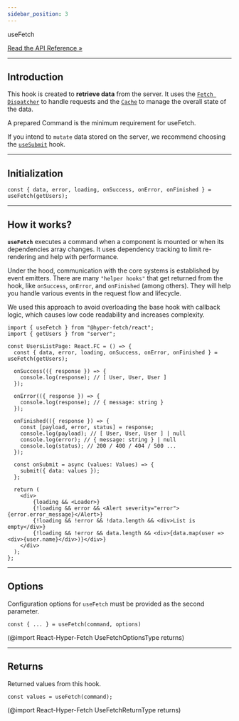 ```yaml
---
sidebar_position: 3
---
```


<div class="api-link">
  <div class="api-link-title">useFetch</div>
  <div class="api-link-sub-title">

[Read the API Reference »](/api/React-Hyper-Fetch/Hook/useFetch.md)

  </div>
</div>

---

## Introduction

This hook is created to **retrieve data** from the server. It uses the
[`Fetch Dispatcher`](/documentation/02-Core/Dispatcher.mdx) to handle requests and the
[`Cache`](/documentation/02-Core/Cache.mdx) to manage the overall state of the data.

A prepared Command is the minimum requirement for useFetch.

If you intend to `mutate` data stored on the server, we recommend choosing the
[`useSubmit`](/documentation/04-React/useSubmit.mdx) hook.

---

## Initialization

```tsx
const { data, error, loading, onSuccess, onError, onFinished } = useFetch(getUsers);
```

---

## How it works?

**`useFetch`** executes a command when a component is mounted or when its dependencies array changes. It uses dependency
tracking to limit re-rendering and help with performance.

Under the hood, communication with the core systems is established by event emitters. There are many `"helper hooks"`
that get returned from the hook, like `onSuccess`, `onError`, and `onFinished` (among others). They will help you handle
various events in the request flow and lifecycle.

We used this approach to avoid overloading the base hook with callback logic, which causes low code readability and
increases complexity.

```tsx
import { useFetch } from "@hyper-fetch/react";
import { getUsers } from "server";

const UsersListPage: React.FC = () => {
  const { data, error, loading, onSuccess, onError, onFinished } = useFetch(getUsers);

  onSuccess(({ response }) => {
    console.log(response); // [ User, User, User ]
  });

  onError(({ response }) => {
    console.log(response); // { message: string }
  });

  onFinished(({ response }) => {
    const [payload, error, status] = response;
    console.log(payload); // [ User, User, User ] | null
    console.log(error); // { message: string } | null
    console.log(status); // 200 / 400 / 404 / 500 ...
  });

  const onSubmit = async (values: Values) => {
    submit({ data: values });
  };

  return (
    <div>
        {loading && <Loader>}
        {!loading && error && <Alert severity="error">{error.error_message}</Alert>}
        {!loading && !error && !data.length && <div>List is empty</div>}
        {!loading && !error && data.length && <div>{data.map(user => <div>{user.name}</div>)}</div>}
    </div>
  );
};
```

---

## Options

Configuration options for `useFetch` must be provided as the second parameter.

```tsx
const { ... } = useFetch(command, options)
```

(@import React-Hyper-Fetch UseFetchOptionsType returns)

---

## Returns

Returned values from this hook.

```tsx
const values = useFetch(command);
```

(@import React-Hyper-Fetch UseFetchReturnType returns)
